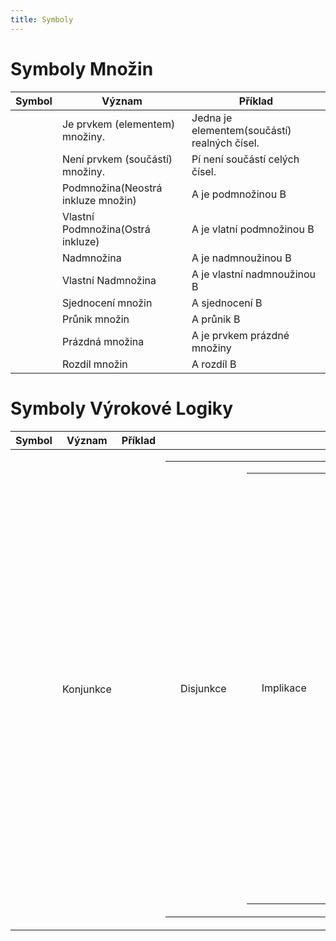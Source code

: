 ```yaml
---
title: Symboly
---
```


# Symboly Množin

| Symbol | Význam | Příklad |
| --- | --- | --- |
| <Latex formula="\in" /> | Je prvkem (elementem) množiny. | <Latex formula="1 \in \reals" /> Jedna je elementem(součástí) realných čísel. |
| <Latex formula="\notin" /> | Není prvkem (součástí) množiny. | <Latex formula="\pi \notin \Z" />  Pí není součástí celých čísel. |
| <Latex formula="\subseteq , \subseteqq" /> | Podmnožina(Neostrá inkluze množin) | <Latex formula="A \subseteq B" /> A je podmnožinou B |
| <Latex formula="\subset" /> | Vlastní Podmnožina(Ostrá inkluze) | <Latex formula="A \subset B" /> A je vlatní podmnožinou B |
| <Latex formula="\supseteq , \supseteqq" /> | Nadmnožina | <Latex formula="A \supseteq B" /> A je  nadmnoužinou B |
| <Latex formula="\supset" /> | Vlastní Nadmnožina | <Latex formula="A \supset B" /> A je vlastní nadmnoužinou B |
| <Latex formula="\cup" /> | Sjednocení množin | <Latex formula="A \cup B" /> A sjednocení B |
| <Latex formula="\cap" /> | Průnik množin | <Latex formula="A \cap B" /> A průnik B |
| <Latex formula="\varnothing , \empty" /> | Prázdná množina | <Latex formula="A \in \varnothing" /> A je prvkem prázdné množiny |
| <Latex formula="\setminus" /> | Rozdíl množin | <Latex formula="A \setminus B" /> A rozdíl B |

# Symboly Výrokové Logiky
| Symbol | Význam | Příklad | Pravdivostní tabulka |
| --- | --- | --- | --- |
| <Latex formula="\land" /> | Konjunkce | <Latex formula="A \land B" /> |  <Table formula="A \land B" firstLine="1" secondLine="0" thirdLine="0" fourthLine="0" /> |
| <Latex formula="\lor" /> | Disjunkce | <Latex formula="A \lor B" /> | <Table formula="A \lor B" firstLine="1" secondLine="1" thirdLine="1" fourthLine="0" /> |
| <Latex formula="\implies" /> | Implikace | <Latex formula="A \implies B" /> | <Table formula="A \implies B" firstLine="1" secondLine="0" thirdLine="1" fourthLine="1" /> |
| <Latex formula="\iff" /> | Ekvivalence | <Latex formula="A \iff B" /> | <Table formula="A \iff B" firstLine="1" secondLine="0" thirdLine="0" fourthLine="1" /> |
| <Latex formula="\neg" /> | Negace | <Latex formula="\neg A" /> | <NegationTable formula="\neg A" /> |
| <Latex formula="\forall" /> | Obecný kvantifikátor |  |
| <Latex formula="\exists" /> | Existenční kvantifikátor  | |
| <Latex formula="\exists !" /> | Kvantifikátor jednoznačné existence  | |

# Symboly Matematické analýzy
| Symbol | Význam | Vysvětlení | Příklad |
| --- | --- | --- | --- |
| <Latex formula="\displaystyle \sum" /> | Součet řady , suma | <Latex formula="\displaystyle \sum_{k = 1}^{n} a_n = a_1 + a_2 + a_3 + ... + a_n" /> | <Latex formula="\displaystyle \sum_{n = 1}^{4} n = 1 + 2 + 3 + 4 = 10" /> |
| <Latex formula="\prod" /> | Součin řady | <Latex formula="\displaystyle \prod_{k = 1}^{n} a_k = a_1 \cdot a_2 \cdot a_n" /> | <Latex formula="\displaystyle \prod_{k = 1}^{4} (k + 1) = (1 + 1)(2 + 1)(3 + 1)(4 + 1) = 2 \cdot 3 \cdot 4 \cdot 5 = 120" /> | 
| <Latex formula="'" /> | Derivace | <Latex formula="f'(x)" /> | <Latex formula="f(x) = x^2 \implies f'(x) = 2x" />  |
| <Latex formula="\displaystyle \int" /> | Integrál | <Latex formula="\displaystyle \int f(x) dx" /> Je funkce jejiž derivace je f | <Latex formula="\displaystyle \int x^2 dx = \frac{x^3}{3} + c , c \in \Reals" /> |
| <Latex formula="\partial" /> | Parciální derivace | <Latex formula="\frac{\partial f}{\partial x}" /> | |